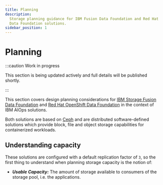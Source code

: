 ```yaml
---
title: Planning
description:
  Storage planning guidance for IBM Fusion Data Foundation and Red Hat OpenShift
  Data Foundation solutions.
sidebar_position: 1
---
```


# Planning

:::caution Work in progress

This section is being updated actively and full details will be published
shortly.

:::

This section covers design planning considerations for
[IBM Storage Fusion Data Foundation](https://www.ibm.com/docs/en/storage-fusion/2.6?topic=foundation-introduction-fusion-data)
and
[Red Hat OpenShift Data Foundation](https://www.redhat.com/en/technologies/cloud-computing/openshift-data-foundation)
in the context of IBM AIOps solutions.

Both solutions are based on [Ceph](https://docs.ceph.com/en/latest/) and are
distributed software-defined solutions which provide block, file and object
storage capabilities for containerized workloads.

## Understanding capacity

These solutions are configured with a default replication factor of `3`, so the
first thing to understand when planning storage capacity is the notion of:

- **_Usable Capacity:_** The amount of storage available to consumers of the
  storage pool, i.e. the applications.
